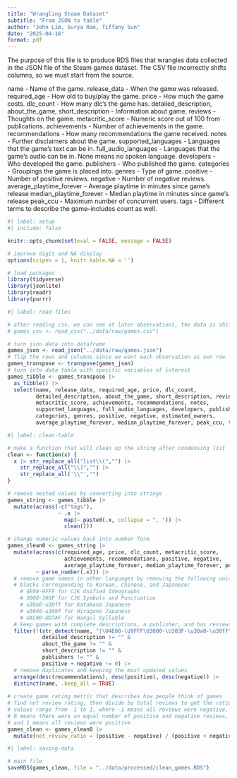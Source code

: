 ```yaml
---
title: "Wrangling Steam Dataset"
subtitle: "From JSON to table"
author: "John Lim, Surya Rao, Tiffany Sun"
date: "2025-04-16"
format: pdf
---
```


The purpose of this file is to produce RDS files that wrangles data collected in the JSON file of the Steam games dataset. The CSV file incorrectly shifts columns, so we must start from the source. 

name - Name of the game.
release_data - When the game was released.
required_age - How old to buy/play the game.
price - How much the game costs.
dlc_count - How many dlc's the game has.
detailed_description, about_the_game, short_description - Information about game.
reviews - Thoughts on the game.
metacritic_score - Numeric score out of 100 from publications.
achievements - Number of achievements in the game.
recommendations - How many recommendations the game received.
notes - Further disclaimers about the game.
supported_languages - Languages that the game's text can be in.
full_audio_languages - Languages that the game's audio can be in. None means no spoken language.
developers - Who developed the game.
publishers - Who published the game.
categories - Groupings the game is placed into.
genres - Type of game.
positive - Number of positive reviews.
negative - Number of negative reviews.
average_playtime_forever - Average playtime in minutes since game's release
median_playtime_forever - Median playtime in minutes since game's release
peak_ccu - Maximum number of concurrent users.
tags - Different terms to describe the game--includes count as well.


```r
#| label: setup
#| include: false

knitr::opts_chunk$set(eval = FALSE, message = FALSE)

# improve digit and NA display 
options(scipen = 1, knitr.kable.NA = '')

# load packages
library(tidyverse)
library(jsonlite)
library(readr)
library(purrr)
```

```r
#| label: read-files

# after reading csv, we can see at later observations, the data is shifted
# games_csv <- read_csv("../data/raw/games.csv")

# turn json data into dataframe
games_json <- read_json("../data/raw/games.json")
# flip the rows and columns since we want each observation as own row
games_transpose <- transpose(games_json)
# turn into data table with specific variables of interest 
games_tibble <- games_transpose |>
  as_tibble() |>
  select(name, release_date, required_age, price, dlc_count,
         detailed_description, about_the_game, short_description, reviews,
         metacritic_score, achievements, recommendations, notes,
         supported_languages, full_audio_languages, developers, publishers,
         categories, genres, positive, negative, estimated_owners,
         average_playtime_forever, median_playtime_forever, peak_ccu, tags)

```

```r
#| label: clean-table

# make a function that will clean up the string after condensing list
clean <- function(x) {
  x |> str_replace_all("list\\(","") |> 
    str_replace_all("\\)","") |> 
    str_replace_all('\\"',"")
}

# remove nested values by converting into strings
games_string <- games_tibble |>
  mutate(across(-c("tags"),
                ~ .x |>
                  map(~ paste0(.x, collapse = ", ")) |>
                  clean()))

# change numeric values back into number form
games_clean0 <- games_string |>
  mutate(across(c(required_age, price, dlc_count, metacritic_score,
                  achievements, recommendations, positive, negative,
                  average_playtime_forever, median_playtime_forever, peak_ccu),
         ~ parse_number(.x))) |>
  # remove game names in other languages by removing the following unicode
  # blocks corresponding to Korean, Chinese, and Japanese:
    # 4E00-9FFF for CJK Unified Ideographs
    # 3000-303F for CJK Symbols and Punctuation
    # u30a0-u30ff for Katakana Japanese
    # u3040-u309f for Hiragana Japanese
    # UAC00-UD7AF for Hangul Syllable
  # keep games with complete descriptions, a publisher, and has reviews
  filter(!(str_detect(name, "[\U4E00-\U9FFF\U3000-\U303F-\u30a0-\u30ff\u3040-\u309f-\UAC00-\UD7AF]")) &
           detailed_description != "" &
           about_the_game != "" &
           short_description != "" &
           publishers != "" &
           positive + negative != 0) |>
  # remove duplicates and keeping the most updated values
  arrange(desc(recommendations), desc(positive), desc(negative)) |>
  distinct(name, .keep_all = TRUE)
  
# create game rating metric that describes how people think of games
# find net review rating, then divide by total reviews to get the ratio
# values range from -1 to 1, where -1 means all reviews were negative,
# 0 means there were an equal number of positive and negative reviews,
# and 1 means all reviews were positive
games_clean <- games_clean0 |>
  mutate(net_review_ratio = (positive - negative) / (positive + negative))

```

```r
#| label: saving-data

# main file
saveRDS(games_clean, file = "../data/processed/clean_games.RDS")

```


